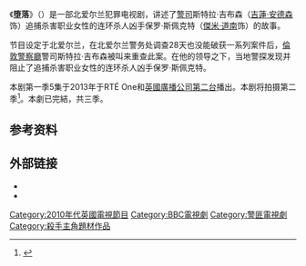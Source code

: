 {{Expand English|The Fall (TV series)|tpercent=10}}

《'''堕落'''》（{{lang-en|The Fall}}）是一部北爱尔兰犯罪电视剧，讲述了[[警司|警司]]斯特拉·吉布森（[[吉蓮·安德森|吉蓮·安德森]]饰）追捕杀害职业女性的连环杀人凶手保罗·斯佩克特（[[傑米·道南|傑米·道南]]饰）的故事。

节目设定于北爱尔兰，在北爱尔兰警务处调查28天也没能破获一系列案件后，[[倫敦警察廳|倫敦警察廳]]警司斯特拉·吉布森被叫来重查此案。在他的领导之下，当地警探发现并阻止了追捕杀害职业女性的连环杀人凶手保罗·斯佩克特。

本剧第一季5集于2013年于RTÉ One和[[英國廣播公司第二台|英國廣播公司第二台]]播出。本剧将拍摄第二季<ref name=renewal>{{cite web|title=It's Official: BBC Two Renews 'The Fall' For Season 2|url=http://www.tvwise.co.uk/2013/05/its-official-bbc-two-renews-the-fall-for-season-2/|first=Patrick|last=Munn|work=TVWise|date=27 May 2013|accessdate=27 May 2013|archive-date=2016-03-29|archive-url=https://web.archive.org/web/20160329094255/http://www.tvwise.co.uk/2013/05/its-official-bbc-two-renews-the-fall-for-season-2/|dead-url=yes}}</ref>。本劇已完結，共三季。

==参考资料==
<references/>

==外部链接==
* {{BBC programme}}
* {{Watch in Mainland China|腾讯视频|url=http://v.qq.com/detail/n/napq2kegxo9e363.html}}

[[Category:2010年代英國電視節目|Category:2010年代英國電視節目]]
[[Category:BBC電視劇|Category:BBC電視劇]]
[[Category:警匪電視劇|Category:警匪電視劇]]
[[Category:殺手主角題材作品|Category:殺手主角題材作品]]